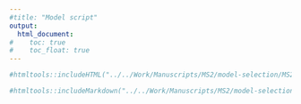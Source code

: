 ```yaml
---
#title: "Model script"
output:
  html_document:
#    toc: true
#    toc_float: true
---
```




```r
#htmltools::includeHTML("../../Work/Manuscripts/MS2/model-selection/MS2_model.html")

#htmltools::includeMarkdown("../../Work/Manuscripts/MS2/model-selection/model_selection.md")


```


